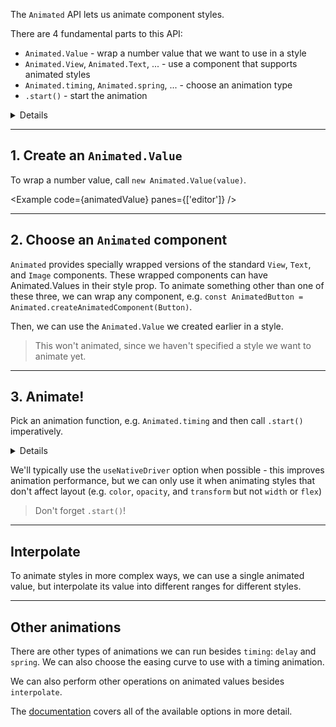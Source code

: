 
The `Animated` API lets us animate component styles.

There are 4 fundamental parts to this API:

- `Animated.Value` - wrap a number value that we want to use in a style
- `Animated.View`, `Animated.Text`, ... - use a component that supports animated styles
- `Animated.timing`, `Animated.spring`, ... - choose an animation type
- `.start()` - start the animation

<Details>Let's walk through setting up an animation.</Details>

---

## 1. Create an `Animated.Value`

To wrap a number value, call `new Animated.Value(value)`.

<Example code={animatedValue} panes={['editor']} />

---

## 2. Choose an `Animated` component

`Animated` provides specially wrapped versions of the standard `View`, `Text`, and `Image` components. These wrapped components can have Animated.Values in their style prop. To animate something other than one of these three, we can wrap any component, e.g. `const AnimatedButton = Animated.createAnimatedComponent(Button)`.

Then, we can use the `Animated.Value` we created earlier in a style.

> This won't animated, since we haven't specified a style we want to animate yet.

<Example code={animatedView} />

---

## 3. Animate!

Pick an animation function, e.g. `Animated.timing` and then call `.start()` imperatively. <Details>Now we can should see an animation when we click the button.</Details>

We'll typically use the `useNativeDriver` option when possible - this improves animation performance, but we can only use it when animating styles that don't affect layout (e.g. `color`, `opacity`, and `transform` but not `width` or `flex`)

> Don't forget `.start()`!

<Example code={animatedExample} />

---

## Interpolate

To animate styles in more complex ways, we can use a single animated value, but interpolate its value into different ranges for different styles.

<Example code={animatedInterpolate} />

---

## Other animations

There are other types of animations we can run besides `timing`: `delay` and `spring`. We can also choose the easing curve to use with a timing animation.

We can also perform other operations on animated values besides `interpolate`.

The [documentation](https://reactnative.dev/docs/animated) covers all of the available options in more detail.
